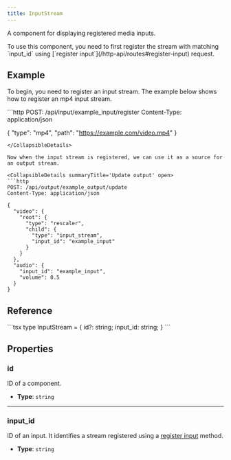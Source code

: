 ```yaml
---
title: InputStream
---
```


A component for displaying registered media inputs.

<Aside> To use this component, you need to first register the stream with matching `input_id` using [`register input`](/http-api/routes#register-input) request. </Aside>

## Example

To begin, you need to register an input stream. The example below shows how to register an mp4 input stream.

<CollapsibleDetails summaryTitle='Register mp4 input' open>
```http
POST: /api/input/example_input/register
Content-Type: application/json

{
  "type": "mp4",
  "path": "https://example.com/video.mp4"
}
```
</CollapsibleDetails>

Now when the input stream is registered, we can use it as a source for an output stream.

<CollapsibleDetails summaryTitle='Update output' open>
```http
POST: /api/output/example_output/update
Content-Type: application/json

{
  "video": {
    "root": {
      "type": "rescaler",
      "child": {
        "type": "input_stream",
        "input_id": "example_input"
      }
    }
  },
  "audio": {
    "input_id": "example_input",
    "volume": 0.5
  }
}
```
</CollapsibleDetails>

## Reference

<CollapsibleDetails summaryTitle='Type definitions' open>
```tsx
type InputStream = {
  id?: string;
  input_id: string;
}
```
</CollapsibleDetails>

## Properties

### id
ID of a component.

- **Type**: `string`

---

### input_id
ID of an input. It identifies a stream registered using a [register input](/http-api/routes#register-input) method.

- **Type**: `string`
